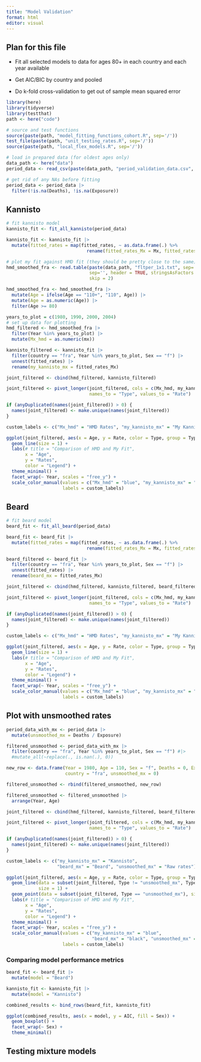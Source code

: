 ```yaml
---
title: "Model Validation"
format: html
editor: visual
---
```


## Plan for this file

-   Fit all selected models to data for ages 80+ in each country and each year available

-   Get AIC/BIC by country and pooled

-   Do k-fold cross-validation to get out of sample mean squared error

```r
library(here)
library(tidyverse)
library(testthat)
path <- here("code")
```

```r
# source and test functions
source(paste(path, "model_fitting_functions_cohort.R", sep='/'))
test_file(paste(path, "unit_testing_rates.R", sep='/'))
source(paste(path, "local_flex_models.R", sep='/'))
```

```r
# load in prepared data (for oldest ages only)
data_path <- here("data")
period_data <- read_csv(paste(data_path, "period_validation_data.csv", sep='/'))
```

```r
# get rid of any NAs before fitting 
period_data <- period_data |>
  filter(!is.na(Deaths), !is.na(Exposure))
```

## Kannisto

```r
# fit kannisto model
kannisto_fit <- fit_all_kannisto(period_data)
```

```r
kannisto_fit <- kannisto_fit |>
  mutate(fitted_rates = map(fitted_rates, ~ as.data.frame(.) %>%
                              rename(fitted_rates_Mx = Mx, fitted_rates_x = x)))
```

```r
# plot my fit against HMD fit (they should be pretty close to the same)
hmd_smoothed_fra <- read.table(paste(data_path, "fltper_1x1.txt", sep='/'), 
                               sep='', header = TRUE, stringsAsFactors = FALSE,
                               skip = 2)

hmd_smoothed_fra <- hmd_smoothed_fra |>
  mutate(Age = ifelse(Age == "110+", "110", Age)) |>
  mutate(Age = as.numeric(Age)) |>
  filter(Age >= 80)
```

```r
years_to_plot = c(1980, 1990, 2000, 2004)
# set up data for plotting
hmd_filtered <- hmd_smoothed_fra |>
  filter(Year %in% years_to_plot) |>
  mutate(Mx_hmd = as.numeric(mx))

kannisto_filtered <- kannisto_fit |>
  filter(country == "fra", Year %in% years_to_plot, Sex == "f") |>
  unnest(fitted_rates) |>
  rename(my_kannisto_mx = fitted_rates_Mx)

joint_filtered <- cbind(hmd_filtered, kannisto_filtered)

joint_filtered <- pivot_longer(joint_filtered, cols = c(Mx_hmd, my_kannisto_mx), 
                               names_to = "Type", values_to = "Rate")

if (anyDuplicated(names(joint_filtered)) > 0) {
  names(joint_filtered) <- make.unique(names(joint_filtered))
}
```

```r
custom_labels <- c("Mx_hmd" = "HMD Rates", "my_kannisto_mx" = "My Kannisto Rates")

ggplot(joint_filtered, aes(x = Age, y = Rate, color = Type, group = Type)) +
  geom_line(size = 1) +
  labs(# title = "Comparison of HMD and My Fit",
       x = "Age",
       y = "Rates",
       color = "Legend") +
  theme_minimal() +
  facet_wrap(~ Year, scales = "free_y") +
  scale_color_manual(values = c("Mx_hmd" = "blue", "my_kannisto_mx" = "red"),
                     labels = custom_labels)
```

## Beard

```r
# fit beard model
beard_fit <- fit_all_beard(period_data)
```

```r
beard_fit <- beard_fit |>
  mutate(fitted_rates = map(fitted_rates, ~ as.data.frame(.) %>%
                              rename(fitted_rates_Mx = Mx, fitted_rates_x = x)))
```

```r
beard_filtered <- beard_fit |>
  filter(country == "fra", Year %in% years_to_plot, Sex == "f") |>
  unnest(fitted_rates) |>
  rename(beard_mx = fitted_rates_Mx)
```

```r
joint_filtered <- cbind(hmd_filtered, kannisto_filtered, beard_filtered)

joint_filtered <- pivot_longer(joint_filtered, cols = c(Mx_hmd, my_kannisto_mx, beard_mx), 
                               names_to = "Type", values_to = "Rate")

if (anyDuplicated(names(joint_filtered)) > 0) {
  names(joint_filtered) <- make.unique(names(joint_filtered))
}
```

```r
custom_labels <- c("Mx_hmd" = "HMD Rates", "my_kannisto_mx" = "My Kannisto Rates", "beard_mx" = "Beard")

ggplot(joint_filtered, aes(x = Age, y = Rate, color = Type, group = Type)) +
  geom_line(size = 1) +
  labs(# title = "Comparison of HMD and My Fit",
       x = "Age",
       y = "Rates",
       color = "Legend") +
  theme_minimal() +
  facet_wrap(~ Year, scales = "free_y") +
  scale_color_manual(values = c("Mx_hmd" = "blue", "my_kannisto_mx" = "red", "beard_mx" = "grey"),
                     labels = custom_labels)
```

## Plot with unsmoothed rates

```r
period_data_with_mx <- period_data |>
  mutate(unsmoothed_mx = Deaths / Exposure) 
```

```r
filtered_unsmoothed <- period_data_with_mx |>
  filter(country == "fra", Year %in% years_to_plot, Sex == "f") #|>
  #mutate_all(~replace(., is.nan(.), 0)) 

new_row <- data.frame(Year = 1980, Age = 110, Sex = "f", Deaths = 0, Exposure = 0, 
                      country = "fra", unsmoothed_mx = 0)

filtered_unsmoothed <- rbind(filtered_unsmoothed, new_row)

filtered_unsmoothed <- filtered_unsmoothed |>
  arrange(Year, Age)
```

```r
joint_filtered <- cbind(hmd_filtered, kannisto_filtered, beard_filtered, filtered_unsmoothed)

joint_filtered <- pivot_longer(joint_filtered, cols = c(Mx_hmd, my_kannisto_mx, beard_mx, unsmoothed_mx), 
                               names_to = "Type", values_to = "Rate")

if (anyDuplicated(names(joint_filtered)) > 0) {
  names(joint_filtered) <- make.unique(names(joint_filtered))
}
```

```r
custom_labels <- c("my_kannisto_mx" = "Kannisto", 
                   "beard_mx" = "Beard", "unsmoothed_mx" = "Raw rates")

ggplot(joint_filtered, aes(x = Age, y = Rate, color = Type, group = Type)) +
  geom_line(data = subset(joint_filtered, Type != "unsmoothed_mx", Type != "Hmd_Mx"), 
            size = 1) +
  geom_point(data = subset(joint_filtered, Type == "unsmoothed_mx"), size = 1) +
  labs(# title = "Comparison of HMD and My Fit",
       x = "Age",
       y = "Rates",
       color = "Legend") +
  theme_minimal() +
  facet_wrap(~ Year, scales = "free_y") +
  scale_color_manual(values = c("my_kannisto_mx" = "blue",
                                "beard_mx" = "black", "unsmoothed_mx" = "grey"),
                     labels = custom_labels)
```

### Comparing model performance metrics

```r
beard_fit <- beard_fit |>
  mutate(model = "Beard")

kannisto_fit <- kannisto_fit |>
  mutate(model = "Kannisto")

combined_results <- bind_rows(beard_fit, kannisto_fit)
```

```r
ggplot(combined_results, aes(x = model, y = AIC, fill = Sex)) +
  geom_boxplot() +
  facet_wrap(~ Sex) +
  theme_minimal()
```

## Testing mixture models 
